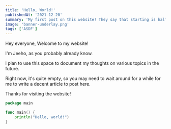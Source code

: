 ```yaml
---
title: 'Hello, World!'
publishedAt: '2021-12-20'
summary: 'My first post on this website! They say that starting is half the battle...'
image: 'banner-underlay.png'
tags: ['ASDF']
---
```


Hey everyone, Welcome to my website!

I'm Jeeho, as you probably already know. 

I plan to use this space to document my thoughts on various topics in the future.

Right now, it's quite empty, so you may need to wait around for a while for me to write a decent article to post here.

Thanks for visiting the website!

```go:hello.go showLineNumbers
package main

func main() {
    println("Hello, world!")
}

```
